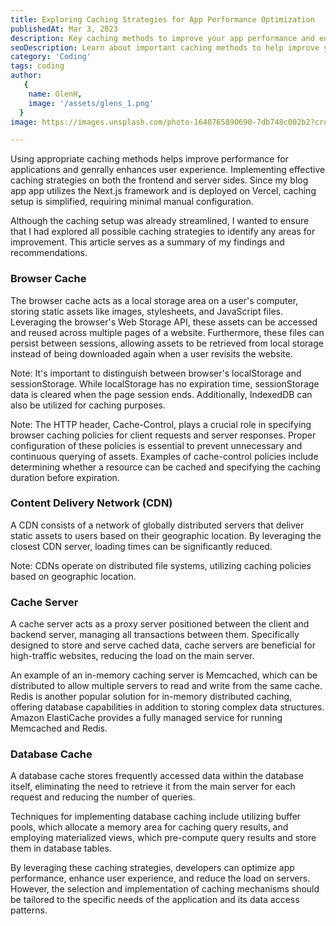 ```yaml
---
title: Exploring Caching Strategies for App Performance Optimization
publishedAt: Mar 3, 2023
description: Key caching methods to improve your app performance and enhance the user experience.
seoDescription: Learn about important caching methods to help improve your app performance and enhance the user experience.
category: 'Coding'
tags: coding
author:
   {
    name: GlenH,
    image: '/assets/glens_1.png'
  }
image: https://images.unsplash.com/photo-1640765890690-7db748c002b2?crop=entropy&cs=tinysrgb&fit=crop&fm=jpg&h=480&ixid=MnwxfDB8MXxyYW5kb218MHx8fHx8fHx8MTY4NDU3MzgwOQ&ixlib=rb-4.0.3&q=80&utm_campaign=api-credit&utm_medium=referral&utm_source=unsplash_source&w=640

---
```



Using appropriate caching methods helps improve performance for applications and genrally enhances user experience. Implementing effective caching strategies on both the frontend and server sides. Since my blog app app utilizes the Next.js framework and is deployed on Vercel, caching setup is simplified, requiring minimal manual configuration.

Although the caching setup was already streamlined, I wanted to ensure that I had explored all possible caching strategies to identify any areas for improvement. This article serves as a summary of my findings and recommendations.

### Browser Cache

The browser cache acts as a local storage area on a user's computer, storing static assets like images, stylesheets, and JavaScript files. Leveraging the browser's Web Storage API, these assets can be accessed and reused across multiple pages of a website. Furthermore, these files can persist between sessions, allowing assets to be retrieved from local storage instead of being downloaded again when a user revisits the website.

Note: It's important to distinguish between browser's localStorage and sessionStorage. While localStorage has no expiration time, sessionStorage data is cleared when the page session ends. Additionally, IndexedDB can also be utilized for caching purposes.

Note: The HTTP header, Cache-Control, plays a crucial role in specifying browser caching policies for client requests and server responses. Proper configuration of these policies is essential to prevent unnecessary and continuous querying of assets. Examples of cache-control policies include determining whether a resource can be cached and specifying the caching duration before expiration.

### Content Delivery Network (CDN)

A CDN consists of a network of globally distributed servers that deliver static assets to users based on their geographic location. By leveraging the closest CDN server, loading times can be significantly reduced.

Note: CDNs operate on distributed file systems, utilizing caching policies based on geographic location.

### Cache Server

A cache server acts as a proxy server positioned between the client and backend server, managing all transactions between them. Specifically designed to store and serve cached data, cache servers are beneficial for high-traffic websites, reducing the load on the main server.

An example of an in-memory caching server is Memcached, which can be distributed to allow multiple servers to read and write from the same cache. Redis is another popular solution for in-memory distributed caching, offering database capabilities in addition to storing complex data structures. Amazon ElastiCache provides a fully managed service for running Memcached and Redis.

### Database Cache

A database cache stores frequently accessed data within the database itself, eliminating the need to retrieve it from the main server for each request and reducing the number of queries.

Techniques for implementing database caching include utilizing buffer pools, which allocate a memory area for caching query results, and employing materialized views, which pre-compute query results and store them in database tables.

By leveraging these caching strategies, developers can optimize app performance, enhance user experience, and reduce the load on servers. However, the selection and implementation of caching mechanisms should be tailored to the specific needs of the application and its data access patterns.